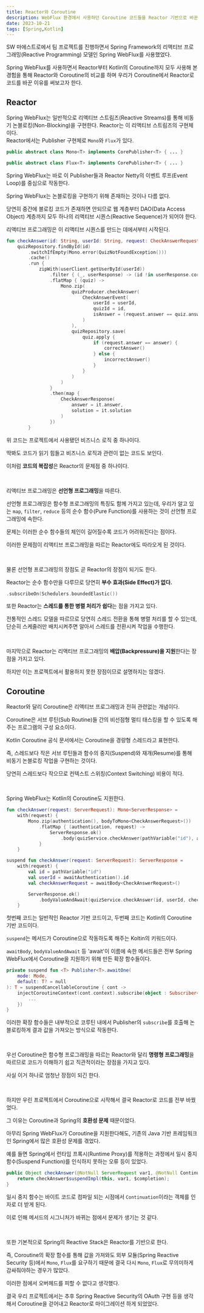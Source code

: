 ```yaml
---
title: Reactor와 Coroutine
description: WebFlux 환경에서 사용하던 Coroutine 코드들을 Reactor 기반으로 바꾼 이유
date: 2023-10-21
tags: [Spring,Kotlin]
---
```

SW 마에스트로에서 팀 프로젝트를 진행하면서 Spring Framework의 리액티브 프로그래밍(Reactive Programming) 모델인 Spring WebFlux를 사용했었다.

Spring WebFlux를 사용하면서 Reactor부터 Kotlin의 Coroutine까지 모두 사용해 본 경험을 통해 Reactor와 Coroutine의 비교를 하며 우리가 Coroutine에서 Reactor로 코드를 바꾼 이유를 써보고자 한다.

## Reactor

Spring WebFlux는 일반적으로 리액티브 스트림즈(Reactive Streams)를 통해 비동기 논블로킹(Non-Blocking)을 구현한다.
Reactor는 이 리액티브 스트림즈의 구현체이다.
<br/>
Reactor에서는 Publisher 구현체로 `Mono`와 `Flux`가 있다.

```java title="Mono.java" showLineNumbers
public abstract class Mono<T> implements CorePublisher<T> { ... }
```
```java title="Flux.java" showLineNumbers
public abstract class Flux<T> implements CorePublisher<T> { ... }
```

Spring WebFlux는 바로 이 Publisher들과 Reactor Netty의 이벤트 루프(Event Loop)를 중심으로 작동한다.

Spring WebFlux는 논블로킹을 구현하기 위해 존재하는 것이나 다름 없다.

당연히 중간에 블로킹 코드가 존재하면 안되므로 웹 계층부터 DAO(Data Access Object) 계층까지 모두 하나의 리액티브 시퀀스(Reactive Sequence)가 되어야 한다.

리액티브 프로그래밍은 이 리액티브 시퀀스를 만드는 데에서부터 시작된다.

```kotlin showLineNumbers
fun checkAnswer(id: String, userId: String, request: CheckAnswerRequest): Mono<CheckAnswerResponse> =
    quizRepository.findById(id)
        .switchIfEmpty(Mono.error(QuizNotFoundException()))
        .cache()
        .run {
            zipWith(userClient.getUserById(userId))
                .filter { (_, userResponse) -> (id !in userResponse.correctQuizIds) && (id !in userResponse.incorrectQuizIds) }
                .flatMap { (quiz) ->
                    Mono.zip(
                        quizProducer.checkAnswer(
                            CheckAnswerEvent(
                                userId = userId,
                                quizId = id,
                                isAnswer = (request.answer == quiz.answer)
                            )
                        ),
                        quizRepository.save(
                            quiz.apply {
                                if (request.answer == answer) {
                                    correctAnswer()
                                } else {
                                    incorrectAnswer()
                                }
                            }
                        )
                    )
                }
                .then(map {
                    CheckAnswerResponse(
                        answer = it.answer,
                        solution = it.solution
                    )
                })
        }
```

위 코드는 프로젝트에서 사용됐던 비즈니스 로직 중 하나이다.

딱봐도 코드가 읽기 힘들고 비즈니스 로직과 관련이 없는 코드도 보인다.

이처럼 **코드의 복잡성**은 Reactor의 문제점 중 하나이다.

<br/>

리액티브 프로그래밍은 **선언형 프로그래밍**을 따른다.

선언형 프로그래밍은 함수형 프로그래밍의 특징도 함께 가지고 있는데, 우리가 알고 있는 `map`, `filter`, `reduce` 등의 순수 함수(Pure Function)를 사용하는 것이 선언형 프로그래밍에 속한다.

문제는 이러한 순수 함수들의 체인이 길어질수록 코드가 어려워진다는 점이다.

이러한 문제점이 리액티브 프로그래밍을 따르는 Reactor에도 따라오게 된 것이다.

<br/>

물론 선언형 프로그래밍의 장점도 곧 Reactor의 장점이 되기도 한다.

Reactor는 순수 함수만을 다루므로 당연히 **부수 효과(Side Effect)가 없다.**

```kotlin
.subscribeOn(Schedulers.boundedElastic())
```

또한 Reactor는 **스레드를 통한 병렬 처리가 쉽다**는 점을 가지고 있다.

전통적인 스레드 모델을 따르므로 당연히 스레드 전환을 통해 병렬 처리를 할 수 있는데, 단순히 스케줄러만 배치시켜주면 알아서 스레드를 전환시켜 작업을 수행한다.

<br/>

마지막으로 Reactor는 리액티브 프로그래밍의 **배압(Backpressure)을 지원**한다는 장점을 가지고 있다.

하지만 이는 프로젝트에서 활용하지 못한 장점이므로 설명하지는 않겠다.

## Coroutine

Reactor와 달리 Coroutine은 리액티브 프로그래밍과 전혀 관련없는 개념이다.

Coroutine은 서브 루틴(Sub Routine)들 간의 비선점형 멀티 태스킹을 할 수 있도록 해주는 프로그램의 구성 요소이다.

Kotlin Coroutine 공식 문서에서는 Coroutine을 경량형 스레드라고 표현한다.

즉, 스레드보다 작은 서브 루틴들과 함수의 중지(Suspend)와 재개(Resume)를 통해 비동기 논블로킹 작업을 구현하는 것이다.

당연히 스레드보다 작으므로 컨텍스트 스위칭(Context Switching) 비용이 적다.

<br/>

Spring WebFlux는 Kotlin의 Coroutine도 지원한다.

```kotlin showLineNumbers
fun checkAnswer(request: ServerRequest): Mono<ServerResponse> =
    with(request) {
        Mono.zip(authentication(), bodyToMono<CheckAnswerRequest>())
            .flatMap { (authentication, request) ->
                ServerResponse.ok()
                    .body(quizService.checkAnswer(pathVariable("id"), authentication.id, request))
            }
    }
```

```kotlin showLineNumbers /await/ /Await/
suspend fun checkAnswer(request: ServerRequest): ServerResponse =
    with(request) {
        val id = pathVariable("id")
        val userId = awaitAuthentication().id
        val checkAnswerRequest = awaitBody<CheckAnswerRequest>()

        ServerResponse.ok()
            .bodyValueAndAwait(quizService.checkAnswer(id, userId, checkAnswerRequest))
    }
```

첫번째 코드는 일반적인 Reactor 기반 코드이고, 두번째 코드는 Kotlin의 Coroutine 기반 코드이다.

`suspend`는 메서드가 Coroutine으로 작동하도록 해주는 Koltin의 키워드이다.

`awaitBody`, `bodyValueAndAwait` 등 'await'이 이름에 속한 메서드들은 전부 Spring WebFlux에서 Coroutine을 지원하기 위해 만든 확장 함수들이다.

```kotlin title="Await.kt" showLineNumbers /subscribe/1
private suspend fun <T> Publisher<T>.awaitOne(
    mode: Mode,
    default: T? = null
): T = suspendCancellableCoroutine { cont ->
    injectCoroutineContext(cont.context).subscribe(object : Subscriber<T> {
		...
    })
}
```

이러한 확장 함수들은 내부적으로 코루틴 내에서 Publisher의 `subscribe`를 호출해 논블로킹하게 결과 값을 가져오는 방식으로 작동한다.

<br/>

우선 Coroutine은 함수형 프로그래밍을 따르는 Reactor와 달리 **명령형 프로그래밍**을 따르므로 코드가 이해하기 쉽고 직관적이라는 장점을 가지고 있다.

사실 이거 하나로 엄청난 장점이 되긴 한다.

<br/>

하지만 우린 프로젝트에서 Coroutine으로 시작해서 결국 Reactor로 코드를 전부 바꿨었다.

그 이유는 Coroutine과 Spring의 **호환성 문제** 때문이었다.

아무리 Spring WebFlux가 Coroutine을 지원한다해도, 기존의 Java 기반 프레임워크인 Spring에서 많은 호환성 문제를 겪었다.

예를 들면 Spring에서 런타임 프록시(Runtime Proxy)를 적용하는 과정에서 일시 중지 함수(Suspend Function)를 인식하지 못하는 오류 등이 있었다.


```java showLineNumbers /Continuation/1
public Object checkAnswer(@NotNull ServerRequest var1, @NotNull Continuation $completion) {
	return checkAnswer$suspendImpl(this, var1, $completion);
}
```
일시 중지 함수는 바이트 코드로 컴파일 되는 시점에서 `Continuation`이라는 객체를 인자로 더 받게 된다.

이로 인해 메서드의 시그니처가 바뀌는 점에서 문제가 생기는 것 같다.

<br/>

또한 기본적으로 Spring의 Reactive Stack은 Reactor를 기반으로 한다.

즉, Coroutine의 확장 함수를 통해 값을 가져와도 외부 모듈(Spring Reactive Security 등)에서 `Mono`, `Flux`를 요구하기 때문에 결국 다시 `Mono`, `Flux`로 무의미하게 감싸줘야하는 경우가 많았다.

이러한 점에서 오버헤드를 피할 수 없다고 생각했다.

결국 우리 프로젝트에서는 추후 Spring Reactive Security의 OAuth 구현 등을 생각해서 Coroutine을 걷어내고 Reactor로 마이그레이션 하게 되었었다.